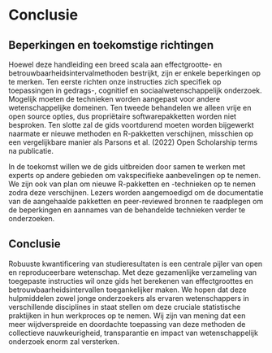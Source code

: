 # Conclusie

## Beperkingen en toekomstige richtingen

Hoewel deze handleiding een breed scala aan effectgrootte- en betrouwbaarheidsintervalmethoden bestrijkt, zijn er enkele beperkingen op te merken. Ten eerste richten onze instructies zich specifiek op toepassingen in gedrags-, cognitief en sociaalwetenschappelijk onderzoek. Mogelijk moeten de technieken worden aangepast voor andere wetenschappelijke domeinen. Ten tweede behandelen we alleen vrije en open source opties, dus propriëtaire softwarepakketten worden niet besproken. Ten slotte zal de gids voortdurend moeten worden bijgewerkt naarmate er nieuwe methoden en R-pakketten verschijnen, misschien op een vergelijkbare manier als Parsons et al. (2022) Open Scholarship terms na publicatie.

In de toekomst willen we de gids uitbreiden door samen te werken met experts op andere gebieden om vakspecifieke aanbevelingen op te nemen. We zijn ook van plan om nieuwe R-pakketten en -technieken op te nemen zodra deze verschijnen. Lezers worden aangemoedigd om de documentatie van de aangehaalde pakketten en peer-reviewed bronnen te raadplegen om de beperkingen en aannames van de behandelde technieken verder te onderzoeken.

## Conclusie

Robuuste kwantificering van studieresultaten is een centrale pijler van open en reproduceerbare wetenschap. Met deze gezamenlijke verzameling van toegepaste instructies wil onze gids het berekenen van effectgroottes en betrouwbaarheidsintervallen toegankelijker maken. We hopen dat deze hulpmiddelen zowel jonge onderzoekers als ervaren wetenschappers in verschillende disciplines in staat stellen om deze cruciale statistische praktijken in hun werkproces op te nemen. Wij zijn van mening dat een meer wijdverspreide en doordachte toepassing van deze methoden de collectieve nauwkeurigheid, transparantie en impact van wetenschappelijk onderzoek enorm zal versterken.